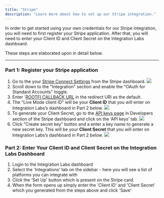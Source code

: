 ```yaml
---
title: "Stripe"
description: "Learn more about how to set up our Stripe integration."
---
```


In order to get started using your own credentials for our Stripe integration, you will need to first register your Stripe application. After that, you will need to enter your Client ID and Client Secret on the Integration Labs dashboard.

These steps are elaborated upon in detail below.

---

### Part 1: Register your Stripe application

1. Go to the your [Stripe Connect Settings](https://dashboard.stripe.com/settings/connect) from the Stripe dashboard.
   ![](/images/stripe_settings.png)
2. Scroll down to the "Integration" section and enable the "OAuth for Standard Accounts" toggle.
3. Enter `[ROOTFI CALLBACK URL](/api-reference/v3/overview/environments#callback-urls) in the redirect URI as the default.
4. The "Live Mode client ID" will be your **Client ID** that you will enter on Integration Labs’s dashboard in Part 2 below.
   ![](/images/stripe_oauth.png)
5. To generate your Client Secret, go to the [API keys page](https://dashboard.stripe.com/apikeys) in Developers section of the Stripe dashboard and click on the ‘API keys’ tab.
   ![](/images/stripe_api_keys.png)
6. Click "Create secret key" button and a enter a key name to generate a new secret key. This will be your **Client Secret** that you will enter on Integration Labs’s dashboard in Part 2 below.
   ![](/images/stripe_make_new_key.png)

### Part 2: Enter Your Client ID and Client Secret on the Integration Labs Dashboard

1. Login to the Integration Labs dashboard
2. Select the 'Integrations' tab on the sidebar - here you will see a list of platforms you can integrate with
3. Click the 'Set Up' button which is present on the Stripe card.
4. When the form opens up simply enter the 'Client ID' and 'Client Secret' which you generated from the steps above and click 'Save'

